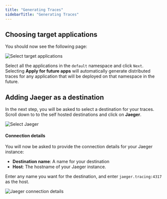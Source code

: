 ```yaml
---
title: "Generating Traces"
sidebarTitle: "Generating Traces"
---
```



## Choosing target applications

You should now see the following page:

![Select target applications](/images/choose_apps.png)

Select all the applications in the `default` namespace and click `Next`.
<Note>
Selecting **Apply for future apps** will automatically generate distributed traces for any application that will be deployed on that namespace in the future.
</Note>

## Adding Jaeger as a destination

In the next step, you will be asked to select a destination for your traces.
Scroll down to to the self hosted destinations and click on **Jaeger**.

![Select Jaeger](/images/choose_jaeger.png)

#### Connection details

You will now be asked to provide the connection details for your Jaeger instance:
- **Destination name**: A name for your destination
- **Host**: The hostname of your Jaeger instance.

Enter any name you want for the destination, and enter `jaeger.tracing:4317` as the host.

<Frame>
    <img src="/images/jaeger_connection.png" alt="Jaeger connection details" />
</Frame>